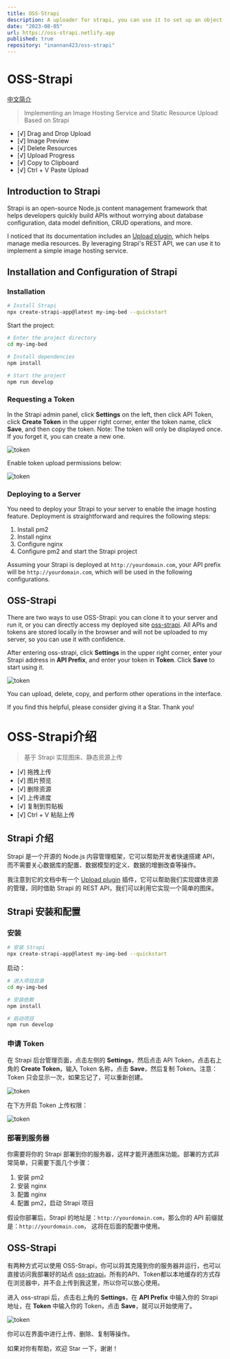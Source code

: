 ```yaml
---
title: OSS-Strapi
description: A uploader for strapi, you can use it to set up an object storage service. 借助 Strapi 搭建开放的对象存储服务
date: "2023-08-05"
url: https://oss-strapi.netlify.app
published: true
repository: "inannan423/oss-strapi"
---
```


# OSS-Strapi

[中文简介](#OSS-Strapi介绍)

> Implementing an Image Hosting Service and Static Resource Upload Based on Strapi

- [√] Drag and Drop Upload
- [√] Image Preview
- [√] Delete Resources
- [√] Upload Progress
- [√] Copy to Clipboard
- [√] Ctrl + V Paste Upload

## Introduction to Strapi

Strapi is an open-source Node.js content management framework that helps developers quickly build APIs without worrying about database configuration, data model definition, CRUD operations, and more.

I noticed that its documentation includes an [Upload plugin](https://strapi.io/documentation/3.0.0-beta.x/plugins/upload.html), which helps manage media resources. By leveraging Strapi's REST API, we can use it to implement a simple image hosting service.

## Installation and Configuration of Strapi

### Installation  

```bash
# Install Strapi
npx create-strapi-app@latest my-img-bed --quickstart
```

Start the project:

```bash
# Enter the project directory
cd my-img-bed

# Install dependencies
npm install

# Start the project
npm run develop
```

### Requesting a Token

In the Strapi admin panel, click **Settings** on the left, then click API Token, click **Create Token** in the upper right corner, enter the token name, click **Save**, and then copy the token. Note: The token will only be displayed once. If you forget it, you can create a new one.

![token](/projects/oss/1.png)

Enable token upload permissions below:

![token](/projects/oss/2.png)

### Deploying to a Server

You need to deploy your Strapi to your server to enable the image hosting feature. Deployment is straightforward and requires the following steps:

1. Install pm2
2. Install nginx
3. Configure nginx
4. Configure pm2 and start the Strapi project

Assuming your Strapi is deployed at `http://yourdomain.com`, your API prefix will be `http://yourdomain.com`, which will be used in the following configurations.

## OSS-Strapi

There are two ways to use OSS-Strapi: you can clone it to your server and run it, or you can directly access my deployed site [oss-strapi](https://oss-strapi.netlify.app/). All APIs and tokens are stored locally in the browser and will not be uploaded to my server, so you can use it with confidence.

After entering oss-strapi, click **Settings** in the upper right corner, enter your Strapi address in **API Prefix**, and enter your token in **Token**. Click **Save** to start using it.

![token](/projects/oss/3.png)

You can upload, delete, copy, and perform other operations in the interface.

If you find this helpful, please consider giving it a Star. Thank you!

# OSS-Strapi介绍

> 基于 Strapi 实现图床、静态资源上传

- [√] 拖拽上传
- [√] 图片预览
- [√] 删除资源
- [√] 上传进度
- [√] 复制到剪贴板
- [√] Ctrl + V 粘贴上传

## Strapi 介绍

Strapi 是一个开源的 Node.js 内容管理框架，它可以帮助开发者快速搭建 API，而不需要关心数据库的配置、数据模型的定义、数据的增删改查等操作。

我注意到它的文档中有一个 [Upload plugin](https://strapi.io/documentation/3.0.0-beta.x/plugins/upload.html) 插件，它可以帮助我们实现媒体资源的管理，同时借助 Strapi 的 REST API，我们可以利用它实现一个简单的图床。

## Strapi 安装和配置

### 安装  

```bash
# 安装 Strapi
npx create-strapi-app@latest my-img-bed --quickstart
```

启动：  

```bash
# 进入项目目录
cd my-img-bed

# 安装依赖
npm install

# 启动项目
npm run develop
```

### 申请 Token

在 Strapi 后台管理页面，点击左侧的 **Settings**，然后点击 API Token，点击右上角的 **Create Token**，输入 Token 名称，点击 **Save**，然后复制 Token。注意：Token 只会显示一次，如果忘记了，可以重新创建。  

![token](/projects/oss/1.png)

在下方开启 Token 上传权限：

![token](/projects/oss/2.png)

### 部署到服务器

你需要将你的 Strapi 部署到你的服务器，这样才能开通图床功能。部署的方式非常简单，只需要下面几个步骤：  

1. 安装 pm2
2. 安装 nginx
3. 配置 nginx
4. 配置 pm2，启动 Strapi 项目

假设你部署后，Strapi 的地址是：`http://yourdomain.com`，那么你的 API 前缀就是：`http://yourdomain.com`， 这将在后面的配置中使用。

## OSS-Strapi

有两种方式可以使用 OSS-Strapi，你可以将其克隆到你的服务器并运行，也可以直接访问我部署好的站点 [oss-strapi](https://oss-strapi.netlify.app/)。所有的API、Token都以本地缓存的方式存在浏览器中，并不会上传到我这里，所以你可以放心使用。  

进入 oss-strapi 后，点击右上角的 **Settings**，在 **API Prefix** 中输入你的 Strapi 地址，在 **Token** 中输入你的 Token，点击 **Save**，就可以开始使用了。

![token](/projects/oss/3.png)

你可以在界面中进行上传、删除、复制等操作。

如果对你有帮助，欢迎 Star 一下，谢谢！


